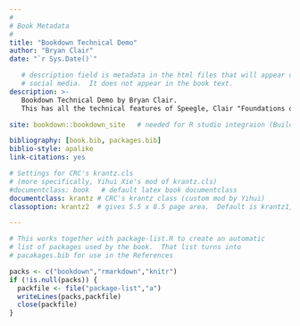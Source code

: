 ```yaml
--- 
#
# Book Metadata
#
title: "Bookdown Technical Demo"
author: "Bryan Clair"
date: "`r Sys.Date()`"

   # description field is metadata in the html files that will appear on
   # social media.  It does not appear in the book text.
description: >-
   Bookdown Technical Demo by Bryan Clair.
   This has all the technical features of Speegle, Clair "Foundations of Statistics with R".

site: bookdown::bookdown_site   # needed for R studio integraion (Build tab)

bibliography: [book.bib, packages.bib]
biblio-style: apalike
link-citations: yes

# Settings for CRC's krantz.cls
# (more specifically, Yihui Xie's mod of krantz.cls)
#documentclass: book   # default latex book documentclass
documentclass: krantz # CRC's krantz class (custom mod by Yihui)
classoption: krantz2  # gives 5.5 x 8.5 page area.  Default is krantz1, 4.5 x 7.5

---
```


```r
# This works together with package-list.R to create an automatic
# list of packages used by the book.  That list turns into
# pacakages.bib for use in the References

packs <- c("bookdown","rmarkdown","knitr")
if (!is.null(packs)) {
  packfile <- file("package-list","a")
  writeLines(packs,packfile)
  close(packfile)
}
```
